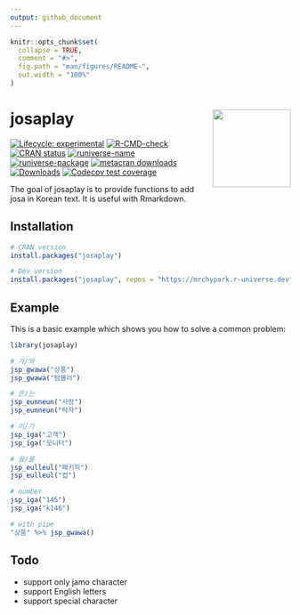 ```yaml
---
output: github_document
---
```


<!-- README.md is generated from README.Rmd. Please edit that file -->

```r
knitr::opts_chunk$set(
  collapse = TRUE,
  comment = "#>",
  fig.path = "man/figures/README-",
  out.width = "100%"
)
```

# josaplay [<img src="man/figures/logo.png" align="right" height=140/>](https://mrchypark.github.io/josaplay/index.html)
 
<!-- badges: start -->
[![Lifecycle: experimental](https://img.shields.io/badge/lifecycle-experimental-orange.svg)](https://lifecycle.r-lib.org/articles/stages.html#experimental)
[![R-CMD-check](https://github.com/mrchypark/josaplay/workflows/R-CMD-check/badge.svg)](https://github.com/mrchypark/josaplay/actions)
[![CRAN status](https://www.r-pkg.org/badges/version/josaplay)](https://CRAN.R-project.org/package=josaplay)
[![runiverse-name](https://mrchypark.r-universe.dev/badges/:name)](https://mrchypark.r-universe.dev/)
[![runiverse-package](https://mrchypark.r-universe.dev/badges/josaplay)](https://mrchypark.r-universe.dev/ui#packages)
[![metacran downloads](https://cranlogs.r-pkg.org/badges/josaplay)](https://cran.r-project.org/package=josaplay)
[![Downloads](https://cranlogs.r-pkg.org/badges/grand-total/josaplay)](https://cran.rstudio.com/package=josaplay)
[![Codecov test coverage](https://codecov.io/gh/mrchypark/josaplay/branch/main/graph/badge.svg)](https://app.codecov.io/gh/mrchypark/josaplay?branch=main)
<!-- badges: end -->

The goal of josaplay is to provide functions to add josa in Korean text. It is useful with Rmarkdown.

## Installation

```r
# CRAN version
install.packages("josaplay")

# Dev version
install.packages("josaplay", repos = "https://mrchypark.r-universe.dev")
```

## Example

This is a basic example which shows you how to solve a common problem:

```r
library(josaplay)

# 가/와
jsp_gwawa("상품")
jsp_gwawa("텀블러")

# 은/는
jsp_eunneun("사랑")
jsp_eunneun("탁자")

# 이/가
jsp_iga("고객")
jsp_iga("모니터")

# 을/를
jsp_eulleul("패키지")
jsp_eulleul("컵")

# number
jsp_iga("145")
jsp_iga("k146")

# with pipe
"상품" %>% jsp_gwawa()
```

## Todo

- support only jamo character
- support English letters
- support special character
